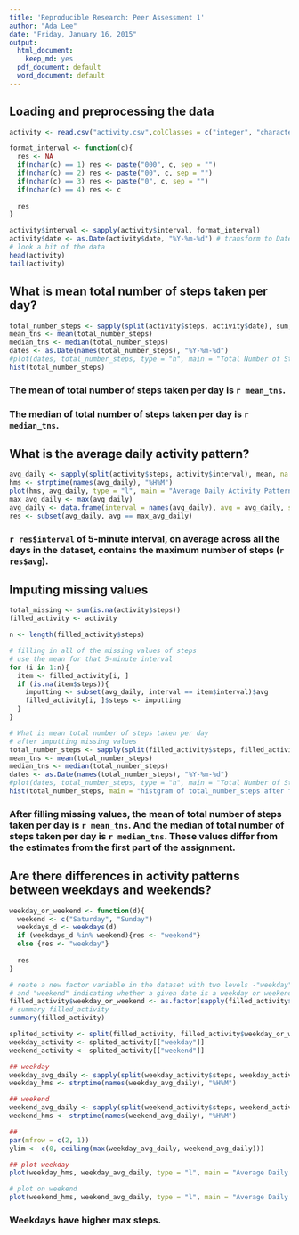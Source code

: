 ```yaml
---
title: 'Reproducible Research: Peer Assessment 1'
author: "Ada Lee"
date: "Friday, January 16, 2015"
output:
  html_document:
    keep_md: yes
  pdf_document: default
  word_document: default
---
```




## Loading and preprocessing the data
```r
activity <- read.csv("activity.csv",colClasses = c("integer", "character", "character"))

format_interval <- function(c){
  res <- NA
  if(nchar(c) == 1) res <- paste("000", c, sep = "")
  if(nchar(c) == 2) res <- paste("00", c, sep = "")
  if(nchar(c) == 3) res <- paste("0", c, sep = "")
  if(nchar(c) == 4) res <- c
  
  res
}

activity$interval <- sapply(activity$interval, format_interval)
activity$date <- as.Date(activity$date, "%Y-%m-%d") # transform to Date
# look a bit of the data
head(activity)
tail(activity)
```

## What is mean total number of steps taken per day?
```r
total_number_steps <- sapply(split(activity$steps, activity$date), sum, na.rm = TRUE)
mean_tns <- mean(total_number_steps)
median_tns <- median(total_number_steps)
dates <- as.Date(names(total_number_steps), "%Y-%m-%d")
#plot(dates, total_number_steps, type = "h", main = "Total Number of Steps Taken Each Day (2012)")
hist(total_number_steps)
```

### The mean of total number of steps taken per day is `r mean_tns`.  
### The median of total number of steps taken per day is `r median_tns`.

## What is the average daily activity pattern?
```r
avg_daily <- sapply(split(activity$steps, activity$interval), mean, na.rm = TRUE)
hms <- strptime(names(avg_daily), "%H%M")
plot(hms, avg_daily, type = "l", main = "Average Daily Activity Pattern", xlab = "interval", ylab = "steps")
max_avg_daily <- max(avg_daily)
avg_daily <- data.frame(interval = names(avg_daily), avg = avg_daily, stringsAsFactors = FALSE)
res <- subset(avg_daily, avg == max_avg_daily)
```
### `r res$interval` of 5-minute interval, on average across all the days in the dataset, contains the maximum number of steps (`r res$avg`).

## Imputing missing values
```r
total_missing <- sum(is.na(activity$steps))
filled_activity <- activity

n <- length(filled_activity$steps)

# filling in all of the missing values of steps
# use the mean for that 5-minute interval
for (i in 1:n){
  item <- filled_activity[i, ]
  if (is.na(item$steps)){
    imputting <- subset(avg_daily, interval == item$interval)$avg
    filled_activity[i, ]$steps <- imputting
  }
}

# What is mean total number of steps taken per day
# after imputting missing values
total_number_steps <- sapply(split(filled_activity$steps, filled_activity$date), sum, na.rm = TRUE)
mean_tns <- mean(total_number_steps)
median_tns <- median(total_number_steps)
dates <- as.Date(names(total_number_steps), "%Y-%m-%d")
#plot(dates, total_number_steps, type = "h", main = "Total Number of Steps Taken Each Day (2012)")
hist(total_number_steps, main = "histgram of total_number_steps after filling missing value")  
```

### After filling missing values, the mean of total number of steps taken per day is `r mean_tns`. And the median of total number of steps taken per day is `r median_tns`. These values differ from the estimates from the first part of the assignment. 

## Are there differences in activity patterns between weekdays and weekends?
```r
weekday_or_weekend <- function(d){
  weekend <- c("Saturday", "Sunday")
  weekdays_d <- weekdays(d)
  if (weekdays_d %in% weekend){res <- "weekend"}
  else {res <- "weekday"}
  
  res
}

# reate a new factor variable in the dataset with two levels -"weekday" 
# and "weekend" indicating whether a given date is a weekday or weekend day
filled_activity$weekday_or_weekend <- as.factor(sapply(filled_activity$date, weekday_or_weekend))
# summary filled_activity
summary(filled_activity)

splited_activity <- split(filled_activity, filled_activity$weekday_or_weekend)
weekday_activity <- splited_activity[["weekday"]]
weekend_activity <- splited_activity[["weekend"]]

## weekday 
weekday_avg_daily <- sapply(split(weekday_activity$steps, weekday_activity$interval),mean)
weekday_hms <- strptime(names(weekday_avg_daily), "%H%M")

## weekend
weekend_avg_daily <- sapply(split(weekend_activity$steps, weekend_activity$interval), mean)
weekend_hms <- strptime(names(weekend_avg_daily), "%H%M")

## 
par(mfrow = c(2, 1))
ylim <- c(0, ceiling(max(weekday_avg_daily, weekend_avg_daily)))

## plot weekday
plot(weekday_hms, weekday_avg_daily, type = "l", main = "Average Daily Activity Pattern on Weekday", ylim=ylim, xlab = "interval", ylab = "steps")

# plot on weekend
plot(weekend_hms, weekend_avg_daily, type = "l", main = "Average Daily Activity Pattern on Weekend", ylim=ylim, xlab = "interval", ylab = "steps")
```

### Weekdays have higher max steps.
